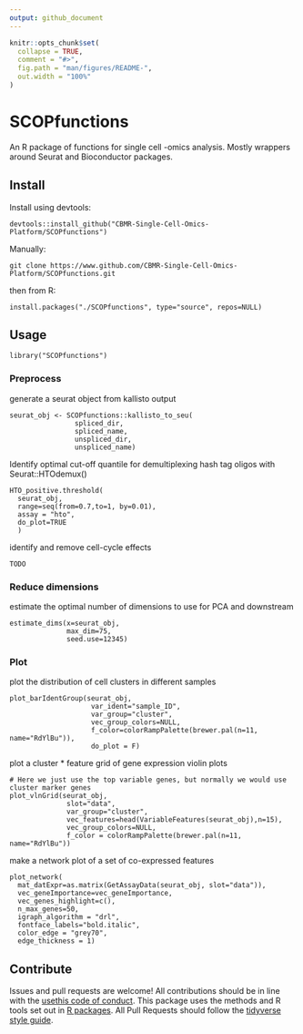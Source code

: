 ```yaml
---
output: github_document
---
```


<!-- README.md is generated from README.Rmd. Please edit that file -->

```r
knitr::opts_chunk$set(
  collapse = TRUE,
  comment = "#>",
  fig.path = "man/figures/README-",
  out.width = "100%"
)
```

# SCOPfunctions

<!-- badges: start -->
<!-- badges: end -->

An R package of functions for single cell -omics analysis. Mostly wrappers around Seurat and Bioconductor packages.

## Install

Install using devtools:

```
devtools::install_github("CBMR-Single-Cell-Omics-Platform/SCOPfunctions")
```

Manually:

```
git clone https://www.github.com/CBMR-Single-Cell-Omics-Platform/SCOPfunctions.git 
```

then from R:

```
install.packages("./SCOPfunctions", type="source", repos=NULL)
```

## Usage

```
library("SCOPfunctions")
```

### Preprocess

generate a seurat object from kallisto output

```
seurat_obj <- SCOPfunctions::kallisto_to_seu(
                spliced_dir,
                spliced_name,
                unspliced_dir,
                unspliced_name)
```
Identify optimal cut-off quantile for demultiplexing hash tag oligos with Seurat::HTOdemux()

```
HTO_positive.threshold(
  seurat_obj,
  range=seq(from=0.7,to=1, by=0.01),
  assay = "hto",
  do_plot=TRUE
  ) 
```

identify and remove cell-cycle effects

```
TODO
```

### Reduce dimensions

estimate the optimal number of dimensions to use for PCA and downstream

```
estimate_dims(x=seurat_obj,
              max_dim=75,
              seed.use=12345)
```
### Plot

plot the distribution of cell clusters in different samples

```
plot_barIdentGroup(seurat_obj,
                    var_ident="sample_ID",
                    var_group="cluster",
                    vec_group_colors=NULL,
                    f_color=colorRampPalette(brewer.pal(n=11, name="RdYlBu")),
                    do_plot = F)
```

plot a cluster * feature grid of gene expression violin plots

```
# Here we just use the top variable genes, but normally we would use cluster marker genes
plot_vlnGrid(seurat_obj,
              slot="data",
              var_group="cluster",
              vec_features=head(VariableFeatures(seurat_obj),n=15),
              vec_group_colors=NULL,
              f_color = colorRampPalette(brewer.pal(n=11, name="RdYlBu"))
```

make a network plot of a set of co-expressed features

```
plot_network(
  mat_datExpr=as.matrix(GetAssayData(seurat_obj, slot="data")),
  vec_geneImportance=vec_geneImportance,
  vec_genes_highlight=c(),
  n_max_genes=50,
  igraph_algorithm = "drl",
  fontface_labels="bold.italic",
  color_edge = "grey70",
  edge_thickness = 1)
```

## Contribute 

Issues and pull requests are welcome!
All contributions should be in line with the [usethis code of conduct](https://usethis.r-lib.org/CODE_OF_CONDUCT.html).
This package uses the methods and R tools set out in [R packages](https://r-pkgs.org/intro.html). 
All Pull Requests should follow the [tidyverse style guide](https://style.tidyverse.org/documentation.html). 
